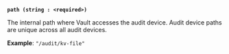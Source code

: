 <a id="audit-arg-path" />

**`path (string : <required>)`**

The internal path where Vault accesses the audit device. Audit device paths are
unique across all audit devices.

**Example**: `"/audit/kv-file"`
